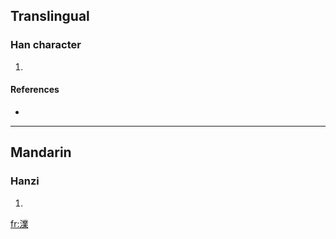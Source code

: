 ==Translingual==

===Han character===
{{Han char|rn=85|rad=水|as=13|sn=16|four=3219<sub>4</sub>|canj=水廿金木 (ETCD)}}

# {{defn|Han|sort=水13}}

====References====
* {{Han ref|kx=0653.270|dkj=18411|dj=1063.200|hdz=31755.050|uh=6FB2|ud=28594|bh=EA45|bd=59973}}

----

==Mandarin==

===Hanzi===
{{cmn-hanzi|pin=[[yè]] ([[ye4]])|wg=yeh<sup>4</sup>}}

# {{defn|Mandarin}}

[[fr:澲]]